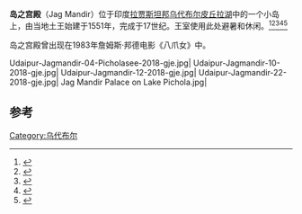 {{Infobox Historic building
|name = 岛之宫殿
|image = JagMandir.jpg
|image_size = 300px 
|caption= 
|map_type= 
|latitude=24.5672
|longitude=73.6781
|location_town = [[乌代布尔|乌代布尔]]
|location_country = {{IND}}
|construction_start_date = 1551年
|completion_date = 17世纪
|structural_system = 黄色砂岩、大理石
}}
{{Coord|24.567804|73.677945|display=title}}

'''岛之宫殿'''（Jag Mandir）位于印度[[拉贾斯坦邦|拉贾斯坦邦]][[乌代布尔|乌代布尔]][[皮丘拉湖|皮丘拉湖]]中的一个小岛上，由当地土王始建于1551年，完成于17世纪。王室使用此处避暑和休闲。<ref name=eternal>{{cite web|url=http://www.eternalmewar.in/User/Research/WikiDescription.aspx?Id=J|title=Jag Mandir|accessdate=2009-12-16|publisher=Eternal Mewar: Mewar Encyclopedia|deadurl=yes|archiveurl=https://web.archive.org/web/20110721155828/http://www.eternalmewar.in/User/Research/WikiDescription.aspx?Id=J|archivedate=2011-07-21}}</ref><ref name=other>{{cite web|url=http://www.bl.uk/onlinegallery/onlineex/apac/other/019wzz000004211u00008000.html|title=Palace of Jugmundur in Oodipoor Lake|accessdate=2009-12-16|publisher=British Library Online Gallery|archive-date=2012-10-18|archive-url=https://web.archive.org/web/20121018162739/http://www.bl.uk/onlinegallery/onlineex/apac/other/019wzz000004211u00008000.html|dead-url=no}}</ref><ref name=Mewar>{{cite web|url=http://www.udaipur.org.uk/tourist-attractions/jagmandir.html|title=Jag Mandir Palace|accessdate=2009-12-16|archive-date=2009-12-23|archive-url=https://web.archive.org/web/20091223184939/http://www.udaipur.org.uk/tourist-attractions/jagmandir.html|dead-url=no}}</ref><ref name=Kishore>{{Cite book|last=KIshore|first=Dr.B.R|author2=Dr. Shiv Sharma|title=India - A Travel Guide|work=Island Palaces|page=466|accessdate=2009-12-16|url=http://books.google.co.in/books?id=COHI7LlpkSAC&pg=PA466&dq=Jag+Mandir&lr=&ei=5F8oS5H8D4iwkAT4-YnkCw&cd=45#v=onepage&q=Jag%20Mandir&f=false|publisher=Diamond Pocket Books (P) Ltd.|isbn=81-284-0067-3|archive-date=2012-10-24|archive-url=https://web.archive.org/web/20121024000255/http://books.google.co.in/books?id=COHI7LlpkSAC&pg=PA466&dq=Jag+Mandir&lr=&ei=5F8oS5H8D4iwkAT4-YnkCw&cd=45#v=onepage&q=Jag%20Mandir&f=false|dead-url=no}}</ref><ref>{{cite web|url=http://rajasthantourplanner.com/Jagmandir_Palace_Udaipur.html|title=Jagmandir Palace, Udaipur|accessdate=2009-12-16|deadurl=yes|archiveurl=https://web.archive.org/web/20090616100028/http://rajasthantourplanner.com/Jagmandir_Palace_Udaipur.html|archivedate=2009年6月16日|df=}}</ref>

岛之宫殿曾出现在1983年詹姆斯·邦德电影《八爪女》中。

<gallery>
Udaipur-Jagmandir-04-Picholasee-2018-gje.jpg|
Udaipur-Jagmandir-10-2018-gje.jpg|
Udaipur-Jagmandir-12-2018-gje.jpg|
Udaipur-Jagmandir-22-2018-gje.jpg|
Jag Mandir Palace on Lake Pichola.jpg|
</gallery>

==参考==
{{Reflist|30em}}
[[Category:乌代布尔|Category:乌代布尔]]
